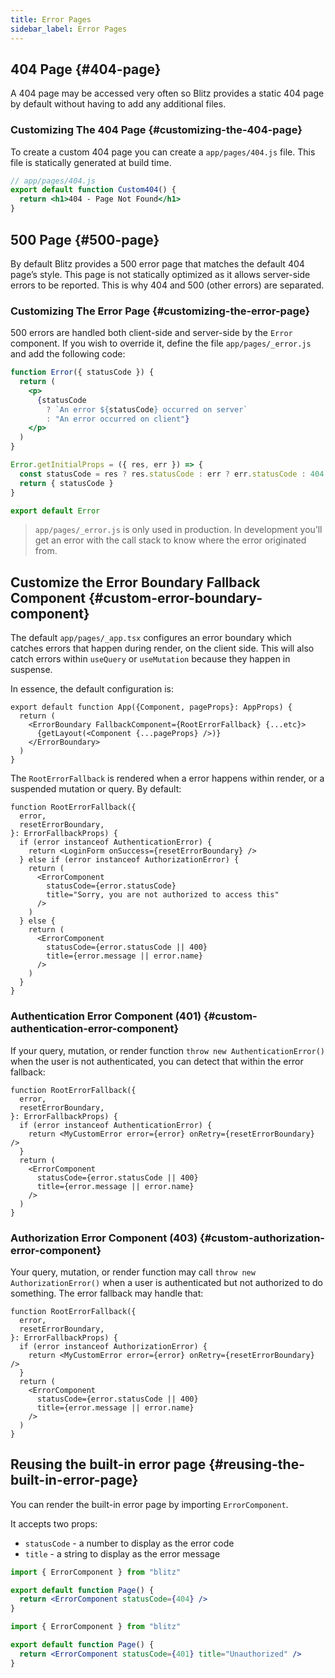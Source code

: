 ```yaml
---
title: Error Pages
sidebar_label: Error Pages
---
```


## 404 Page {#404-page}

A 404 page may be accessed very often so Blitz provides a static 404 page
by default without having to add any additional files.

### Customizing The 404 Page {#customizing-the-404-page}

To create a custom 404 page you can create a `app/pages/404.js` file. This
file is statically generated at build time.

```jsx
// app/pages/404.js
export default function Custom404() {
  return <h1>404 - Page Not Found</h1>
}
```

## 500 Page {#500-page}

By default Blitz provides a 500 error page that matches the default 404
page’s style. This page is not statically optimized as it allows
server-side errors to be reported. This is why 404 and 500 (other errors)
are separated.

### Customizing The Error Page {#customizing-the-error-page}

500 errors are handled both client-side and server-side by the `Error`
component. If you wish to override it, define the file
`app/pages/_error.js` and add the following code:

```jsx
function Error({ statusCode }) {
  return (
    <p>
      {statusCode
        ? `An error ${statusCode} occurred on server`
        : "An error occurred on client"}
    </p>
  )
}

Error.getInitialProps = ({ res, err }) => {
  const statusCode = res ? res.statusCode : err ? err.statusCode : 404
  return { statusCode }
}

export default Error
```

> `app/pages/_error.js` is only used in production. In development you’ll
> get an error with the call stack to know where the error originated
> from.

## Customize the Error Boundary Fallback Component {#custom-error-boundary-component}

The default `app/pages/_app.tsx` configures an error boundary which
catches errors that happen during render, on the client side. This will
also catch errors within `useQuery` or `useMutation` because they happen
in suspense.

In essence, the default configuration is:

```tsx
export default function App({Component, pageProps}: AppProps) {
  return (
    <ErrorBoundary FallbackComponent={RootErrorFallback} {...etc}>
      {getLayout(<Component {...pageProps} />)}
    </ErrorBoundary>
  )
}
```

The `RootErrorFallback` is rendered when a error happens within render, or
a suspended mutation or query. By default:

```tsx
function RootErrorFallback({
  error,
  resetErrorBoundary,
}: ErrorFallbackProps) {
  if (error instanceof AuthenticationError) {
    return <LoginForm onSuccess={resetErrorBoundary} />
  } else if (error instanceof AuthorizationError) {
    return (
      <ErrorComponent
        statusCode={error.statusCode}
        title="Sorry, you are not authorized to access this"
      />
    )
  } else {
    return (
      <ErrorComponent
        statusCode={error.statusCode || 400}
        title={error.message || error.name}
      />
    )
  }
}
```

### Authentication Error Component (401) {#custom-authentication-error-component}

If your query, mutation, or render function
`throw new AuthenticationError()` when the user is not authenticated, you
can detect that within the error fallback:

```tsx
function RootErrorFallback({
  error,
  resetErrorBoundary,
}: ErrorFallbackProps) {
  if (error instanceof AuthenticationError) {
    return <MyCustomError error={error} onRetry={resetErrorBoundary} />
  }
  return (
    <ErrorComponent
      statusCode={error.statusCode || 400}
      title={error.message || error.name}
    />
  )
}
```

### Authorization Error Component (403) {#custom-authorization-error-component}

Your query, mutation, or render function may call
`throw new AuthorizationError()` when a user is authenticated but not
authorized to do something. The error fallback may handle that:

```tsx
function RootErrorFallback({
  error,
  resetErrorBoundary,
}: ErrorFallbackProps) {
  if (error instanceof AuthorizationError) {
    return <MyCustomError error={error} onRetry={resetErrorBoundary} />
  }
  return (
    <ErrorComponent
      statusCode={error.statusCode || 400}
      title={error.message || error.name}
    />
  )
}
```

## Reusing the built-in error page {#reusing-the-built-in-error-page}

You can render the built-in error page by importing `ErrorComponent`.

It accepts two props:

- `statusCode` - a number to display as the error code
- `title` - a string to display as the error message

```jsx
import { ErrorComponent } from "blitz"

export default function Page() {
  return <ErrorComponent statusCode={404} />
}
```

```jsx
import { ErrorComponent } from "blitz"

export default function Page() {
  return <ErrorComponent statusCode={401} title="Unauthorized" />
}
```
